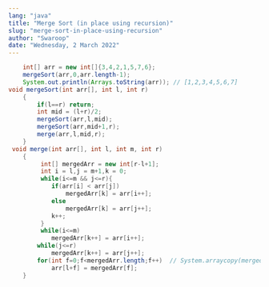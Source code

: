```yaml
---
lang: "java"
title: "Merge Sort (in place using recursion)"
slug: "merge-sort-in-place-using-recursion"
author: "Swaroop"
date: "Wednesday, 2 March 2022"
---
```

```java
    int[] arr = new int[]{3,4,2,1,5,7,6};
    mergeSort(arr,0,arr.length-1);
    System.out.println(Arrays.toString(arr)); // [1,2,3,4,5,6,7]
void mergeSort(int arr[], int l, int r)
    {
        if(l==r) return;
        int mid = (l+r)/2;
        mergeSort(arr,l,mid);
        mergeSort(arr,mid+1,r);
        merge(arr,l,mid,r);
    }
 void merge(int arr[], int l, int m, int r)
    {
         int[] mergedArr = new int[r-l+1];
         int i = l,j = m+1,k = 0;
         while(i<=m && j<=r){
            if(arr[i] < arr[j])
                mergedArr[k] = arr[i++];
            else
                mergedArr[k] = arr[j++];
            k++;
         }
         while(i<=m)
            mergedArr[k++] = arr[i++];
        while(j<=r)
            mergedArr[k++] = arr[j++];
        for(int f=0;f<mergedArr.length;f++)  // System.arraycopy(mergedArr,0,arr,l,r-l+1);
            arr[l+f] = mergedArr[f];
    }
```